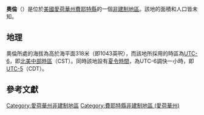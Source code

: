 {{noteTA
|G1=USState
|G2=地名
|G3=Unit
}}
{{Infobox settlement
|official_name            = 奧倫
|native_name = Oran
|settlement_type          = [[非建制地區|非建制地區]]
|image_skyline            = 
|imagesize                = 
|image_map                = 
|mapsize                  = 
|pushpin_map              = USA Iowa
|pushpin_label            = 奧倫
|pushpin_label_position   = top
|pushpin_map_caption      = 奧倫在愛荷華州的位置
|subdivision_type         = [[世界政區索引|國家]]
|subdivision_type1        = [[美国州份|州份]]
|subdivision_type2        = [[愛荷華州行政区划|縣]]
|subdivision_name         = [[美国|美国]]
|subdivision_name1        = [[愛荷華州|愛荷華州]]
|subdivision_name2        = [[費耶特縣_(愛荷華州)|費耶特縣]]
|elevation_ft             = 1043
|elevation_m              = 318
|area_total_km2           = 
|area_total_sq_mi         = 
|area_land_km2            = 
|area_land_sq_mi          = 
|area_water_km2           = 
|area_water_sq_mi         = 
|population_as_of         = 2010
|population_footnotes     = 
|population_total         = 
|population_metro         = 
|population_density_km2   = auto
|population_density_sq_mi = auto
|timezone                 = [[北美中部时区|北美中部时区]]
|utc_offset               = -6
|coordinates              = {{coord|42|42|45|N|92|04|29|W|display=inline,title}}
| coor_pinpoint           = 
| coordinates_footnotes   = 
|timezone_DST             = CDT
|utc_offset_DST           = -5
|postal_code_type         = [[美國郵區編號|郵區編號]]
|postal_code              = 50664
|area_code                = {{link-en|电话区号641|Area code 641|641}}
|blank_name = [[地名信息系统|GNIS ID]]
|blank_info = 459879<ref name="GNIS">{{cite gnis|459879|Oran}}</ref>
}}
'''奧倫'''（{{lang-en|Oran}}）是位於[[美國|美國]][[愛荷華州|愛荷華州]][[費耶特縣_(愛荷華州)|費耶特縣]]的一個[[非建制地區|非建制地區]]。該地的面積和人口皆未知。

== 地理 ==
奧倫所處的海拔為高於海平面318米（即1043英呎），而該地所採用的時區為[[UTC-6|UTC-6]]，即[[北美中部時區|北美中部時區]]（CST）。同時該地設有[[夏令時間|夏令時間]]，為UTC-6調快一小時，即[[UTC-5|UTC-5]]（CDT）。

== 參考文獻 ==
{{reflist}}

{{費耶特縣 (愛荷華州)}}

{{DEFAULTSORT:Oran}}
[[Category:愛荷華州非建制地區|Category:愛荷華州非建制地區]]
[[Category:費耶特縣非建制地區_(愛荷華州)|Category:費耶特縣非建制地區 (愛荷華州)]]

{{Iowa-geo-stub}}